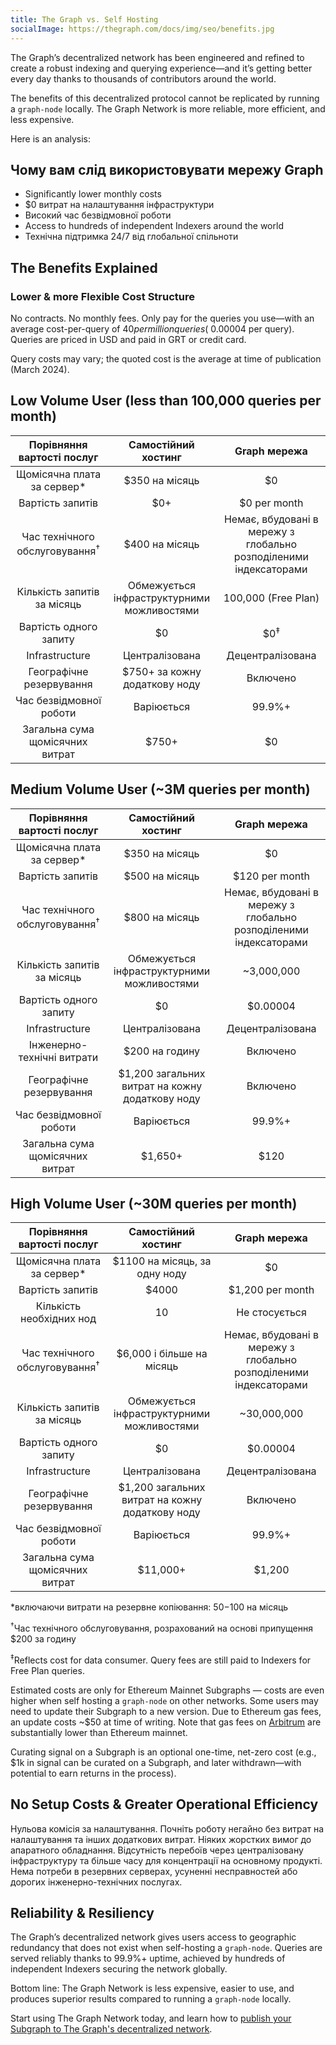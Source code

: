 ```yaml
---
title: The Graph vs. Self Hosting
socialImage: https://thegraph.com/docs/img/seo/benefits.jpg
---
```


The Graph’s decentralized network has been engineered and refined to create a robust indexing and querying experience—and it’s getting better every day thanks to thousands of contributors around the world.

The benefits of this decentralized protocol cannot be replicated by running a `graph-node` locally. The Graph Network is more reliable, more efficient, and less expensive.

Here is an analysis:

## Чому вам слід використовувати мережу Graph

- Significantly lower monthly costs
- $0 витрат на налаштування інфраструктури
- Високий час безвідмовної роботи
- Access to hundreds of independent Indexers around the world
- Технічна підтримка 24/7 від глобальної спільноти

## The Benefits Explained

### Lower & more Flexible Cost Structure

No contracts. No monthly fees. Only pay for the queries you use—with an average cost-per-query of $40 per million queries (~$0.00004 per query). Queries are priced in USD and paid in GRT or credit card.

Query costs may vary; the quoted cost is the average at time of publication (March 2024).

## Low Volume User (less than 100,000 queries per month)

|         Порівняння вартості послуг        |             Самостійний хостинг            |                            Graph мережа                           |
| :---------------------------------------: | :----------------------------------------: | :---------------------------------------------------------------: |
|        Щомісячна плата за сервер\*        |               $350 на місяць               |                                 $0                                |
|              Вартість запитів             |                     $0+                    |                            $0 per month                           |
| Час технічного обслуговування<sup>†</sup> |               $400 на місяць               | Немає, вбудовані в мережу з глобально розподіленими індексаторами |
|        Кількість запитів за місяць        | Обмежується інфраструктурними можливостями |                        100,000 (Free Plan)                        |
|           Вартість одного запиту          |                     $0                     |                           $0<sup>‡</sup>                          |
|               Infrastructure              |               Централізована               |                          Децентралізована                         |
|          Географічне резервування         |        $750+ за кожну додаткову ноду       |                              Включено                             |
|          Час безвідмовної роботи          |                 Варіюється                 |                               99.9%+                              |
|      Загальна сума щомісячних витрат      |   <span className="highlight-row" />$750+  |                                 $0                                |

## Medium Volume User (~3M queries per month)

|         Порівняння вартості послуг        |               Самостійний хостинг               |                            Graph мережа                           |
| :---------------------------------------: | :---------------------------------------------: | :---------------------------------------------------------------: |
|        Щомісячна плата за сервер\*        |                  $350 на місяць                 |                                 $0                                |
|              Вартість запитів             |                  $500 на місяць                 |                           $120 per month                          |
| Час технічного обслуговування<sup>†</sup> |                  $800 на місяць                 | Немає, вбудовані в мережу з глобально розподіленими індексаторами |
|        Кількість запитів за місяць        |    Обмежується інфраструктурними можливостями   |                             ~3,000,000                            |
|           Вартість одного запиту          |                        $0                       |                              $0.00004                             |
|               Infrastructure              |                  Централізована                 |                          Децентралізована                         |
|         Інженерно-технічні витрати        |                  $200 на годину                 |                              Включено                             |
|          Географічне резервування         | $1,200 загальних витрат на кожну додаткову ноду |                              Включено                             |
|          Час безвідмовної роботи          |                    Варіюється                   |                               99.9%+                              |
|      Загальна сума щомісячних витрат      |    <span className="highlight-row" /> $1,650+   |                                $120                               |

## High Volume User (~30M queries per month)

|         Порівняння вартості послуг        |               Самостійний хостинг               |                            Graph мережа                           |
| :---------------------------------------: | :---------------------------------------------: | :---------------------------------------------------------------: |
|        Щомісячна плата за сервер\*        |          $1100 на місяць, за одну ноду          |                                 $0                                |
|              Вартість запитів             |                      $4000                      |                          $1,200 per month                         |
|          Кількість необхідних нод         |                        10                       |                           Не стосується                           |
| Час технічного обслуговування<sup>†</sup> |            $6,000 і більше на місяць            | Немає, вбудовані в мережу з глобально розподіленими індексаторами |
|        Кількість запитів за місяць        |    Обмежується інфраструктурними можливостями   |                            ~30,000,000                            |
|           Вартість одного запиту          |                        $0                       |                              $0.00004                             |
|               Infrastructure              |                  Централізована                 |                          Децентралізована                         |
|          Географічне резервування         | $1,200 загальних витрат на кожну додаткову ноду |                              Включено                             |
|          Час безвідмовної роботи          |                    Варіюється                   |                               99.9%+                              |
|      Загальна сума щомісячних витрат      |   <span className="highlight-row" /> $11,000+   |                               $1,200                              |

\*включаючи витрати на резервне копіювання: $50-$100 на місяць

<sup>†</sup>Час технічного обслуговування, розрахований на основі припущення $200 за годину

<sup>‡</sup>Reflects cost for data consumer. Query fees are still paid to Indexers for Free Plan queries.

Estimated costs are only for Ethereum Mainnet Subgraphs — costs are even higher when self hosting a `graph-node` on other networks. Some users may need to update their Subgraph to a new version. Due to Ethereum gas fees, an update costs ~$50 at time of writing. Note that gas fees on [Arbitrum](/archived/arbitrum/arbitrum-faq/) are substantially lower than Ethereum mainnet.

Curating signal on a Subgraph is an optional one-time, net-zero cost (e.g., $1k in signal can be curated on a Subgraph, and later withdrawn—with potential to earn returns in the process).

## No Setup Costs & Greater Operational Efficiency

Нульова комісія за налаштування. Почніть роботу негайно без витрат на налаштування та інших додаткових витрат. Ніяких жорстких вимог до апаратного обладнання. Відсутність перебоїв через централізовану інфраструктуру та більше часу для концентрації на основному продукті. Нема потреби в резервних серверах, усуненні несправностей або дорогих інженерно-технічних послугах.

## Reliability & Resiliency

The Graph’s decentralized network gives users access to geographic redundancy that does not exist when self-hosting a `graph-node`. Queries are served reliably thanks to 99.9%+ uptime, achieved by hundreds of independent Indexers securing the network globally.

Bottom line: The Graph Network is less expensive, easier to use, and produces superior results compared to running a `graph-node` locally.

Start using The Graph Network today, and learn how to [publish your Subgraph to The Graph's decentralized network](/subgraphs/quick-start/).

